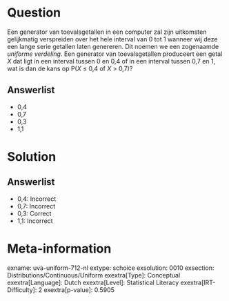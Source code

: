 Question
========

Een generator van toevalsgetallen in een computer zal zijn uitkomsten
gelijkmatig verspreiden over het hele interval van 0 tot 1 wanneer wij
deze een lange serie getallen laten genereren. Dit noemen we een
zogenaamde *uniforme verdeling*. Een generator van toevalsgetallen
produceert een getal *X* dat ligt in een interval tussen 0 en 0,4 of in
een interval tussen 0,7 en 1, wat is dan de kans op P(*X* ≤ 0,4 of *X*
\> 0,7)?

Answerlist
----------

* 0,4
* 0,7
* 0,3
* 1,1

Solution
========

Answerlist
----------

* 0,4: Incorrect
* 0,7: Incorrect
* 0,3: Correct
* 1,1: Incorrect

Meta-information
================
exname: uva-uniform-712-nl
extype: schoice
exsolution: 0010
exsection: Distributions/Continuous/Uniform
exextra[Type]: Conceptual
exextra[Language]: Dutch
exextra[Level]: Statistical Literacy
exextra[IRT-Difficulty]: 2
exextra[p-value]: 0.5905
